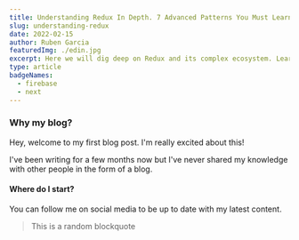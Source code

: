 ```yaml
---
title: Understanding Redux In Depth. 7 Advanced Patterns You Must Learn
slug: understanding-redux
date: 2022-02-15
author: Ruben Garcia
featuredImg: ./edin.jpg
excerpt: Here we will dig deep on Redux and its complex ecosystem. Learn 7 senior-level design patters and take your competence to the next level.
type: article
badgeNames:
  - firebase
  - next
---
```



### Why my blog?

Hey, welcome to my first blog post. I'm really excited about this!

I've been writing for a few months now but I've never shared my knowledge with other people in the form of a blog.

#### Where do I start?

You can follow me on social media to be up to date with my latest content.

> This is a random blockquote

